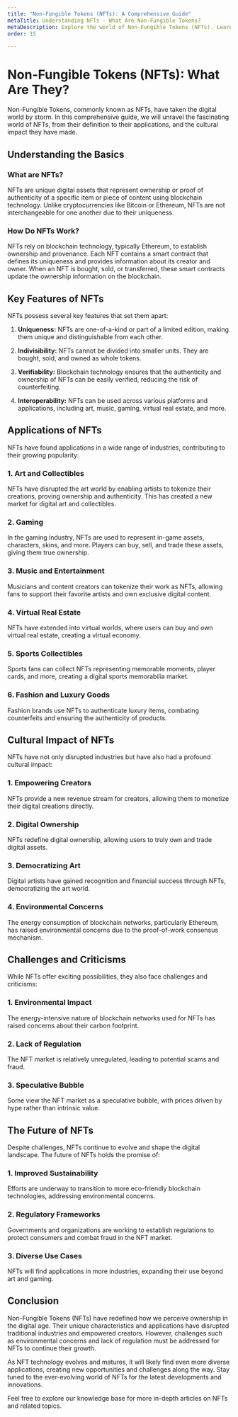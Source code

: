 ```yaml
---
title: "Non-Fungible Tokens (NFTs): A Comprehensive Guide"
metaTitle: Understanding NFTs - What Are Non-Fungible Tokens?
metaDescription: Explore the world of Non-Fungible Tokens (NFTs). Learn what NFTs are, how they work, their applications in art, gaming, and more, and their impact on the digital landscape.
order: 15

---
```


# Non-Fungible Tokens (NFTs): What Are They?

Non-Fungible Tokens, commonly known as NFTs, have taken the digital world by storm. In this comprehensive guide, we will unravel the fascinating world of NFTs, from their definition to their applications, and the cultural impact they have made.

## Understanding the Basics

### What are NFTs?

NFTs are unique digital assets that represent ownership or proof of authenticity of a specific item or piece of content using blockchain technology. Unlike cryptocurrencies like Bitcoin or Ethereum, NFTs are not interchangeable for one another due to their uniqueness.

### How Do NFTs Work?

NFTs rely on blockchain technology, typically Ethereum, to establish ownership and provenance. Each NFT contains a smart contract that defines its uniqueness and provides information about its creator and owner. When an NFT is bought, sold, or transferred, these smart contracts update the ownership information on the blockchain.

## Key Features of NFTs

NFTs possess several key features that set them apart:

1. **Uniqueness:** NFTs are one-of-a-kind or part of a limited edition, making them unique and distinguishable from each other.

2. **Indivisibility:** NFTs cannot be divided into smaller units. They are bought, sold, and owned as whole tokens.

3. **Verifiability:** Blockchain technology ensures that the authenticity and ownership of NFTs can be easily verified, reducing the risk of counterfeiting.

4. **Interoperability:** NFTs can be used across various platforms and applications, including art, music, gaming, virtual real estate, and more.

## Applications of NFTs

NFTs have found applications in a wide range of industries, contributing to their growing popularity:

### 1. Art and Collectibles

NFTs have disrupted the art world by enabling artists to tokenize their creations, proving ownership and authenticity. This has created a new market for digital art and collectibles.

### 2. Gaming

In the gaming industry, NFTs are used to represent in-game assets, characters, skins, and more. Players can buy, sell, and trade these assets, giving them true ownership.

### 3. Music and Entertainment

Musicians and content creators can tokenize their work as NFTs, allowing fans to support their favorite artists and own exclusive digital content.

### 4. Virtual Real Estate

NFTs have extended into virtual worlds, where users can buy and own virtual real estate, creating a virtual economy.

### 5. Sports Collectibles

Sports fans can collect NFTs representing memorable moments, player cards, and more, creating a digital sports memorabilia market.

### 6. Fashion and Luxury Goods

Fashion brands use NFTs to authenticate luxury items, combating counterfeits and ensuring the authenticity of products.

## Cultural Impact of NFTs

NFTs have not only disrupted industries but have also had a profound cultural impact:

### 1. Empowering Creators

NFTs provide a new revenue stream for creators, allowing them to monetize their digital creations directly.

### 2. Digital Ownership

NFTs redefine digital ownership, allowing users to truly own and trade digital assets.

### 3. Democratizing Art

Digital artists have gained recognition and financial success through NFTs, democratizing the art world.

### 4. Environmental Concerns

The energy consumption of blockchain networks, particularly Ethereum, has raised environmental concerns due to the proof-of-work consensus mechanism.

## Challenges and Criticisms

While NFTs offer exciting possibilities, they also face challenges and criticisms:

### 1. Environmental Impact

The energy-intensive nature of blockchain networks used for NFTs has raised concerns about their carbon footprint.

### 2. Lack of Regulation

The NFT market is relatively unregulated, leading to potential scams and fraud.

### 3. Speculative Bubble

Some view the NFT market as a speculative bubble, with prices driven by hype rather than intrinsic value.

## The Future of NFTs

Despite challenges, NFTs continue to evolve and shape the digital landscape. The future of NFTs holds the promise of:

### 1. Improved Sustainability

Efforts are underway to transition to more eco-friendly blockchain technologies, addressing environmental concerns.

### 2. Regulatory Frameworks

Governments and organizations are working to establish regulations to protect consumers and combat fraud in the NFT market.

### 3. Diverse Use Cases

NFTs will find applications in more industries, expanding their use beyond art and gaming.

## Conclusion

Non-Fungible Tokens (NFTs) have redefined how we perceive ownership in the digital age. Their unique characteristics and applications have disrupted traditional industries and empowered creators. However, challenges such as environmental concerns and lack of regulation must be addressed for NFTs to continue their growth.

As NFT technology evolves and matures, it will likely find even more diverse applications, creating new opportunities and challenges along the way. Stay tuned to the ever-evolving world of NFTs for the latest developments and innovations.

Feel free to explore our knowledge base for more in-depth articles on NFTs and related topics.
